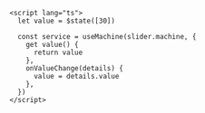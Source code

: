```svelte
<script lang="ts">
  let value = $state([30])

  const service = useMachine(slider.machine, {
    get value() {
      return value
    },
    onValueChange(details) {
      value = details.value
    },
  })
</script>
```

